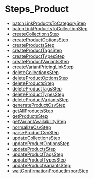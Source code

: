 
# Steps\_Product

- [batchLinkProductsToCategoryStep](../Steps_Product/functions/core_flows.Product.Steps_Product.batchLinkProductsToCategoryStep/page.mdx)
- [batchLinkProductsToCollectionStep](../Steps_Product/functions/core_flows.Product.Steps_Product.batchLinkProductsToCollectionStep/page.mdx)
- [createCollectionsStep](../Steps_Product/functions/core_flows.Product.Steps_Product.createCollectionsStep/page.mdx)
- [createProductOptionsStep](../Steps_Product/functions/core_flows.Product.Steps_Product.createProductOptionsStep/page.mdx)
- [createProductsStep](../Steps_Product/functions/core_flows.Product.Steps_Product.createProductsStep/page.mdx)
- [createProductTagsStep](../Steps_Product/functions/core_flows.Product.Steps_Product.createProductTagsStep/page.mdx)
- [createProductTypesStep](../Steps_Product/functions/core_flows.Product.Steps_Product.createProductTypesStep/page.mdx)
- [createProductVariantsStep](../Steps_Product/functions/core_flows.Product.Steps_Product.createProductVariantsStep/page.mdx)
- [createVariantPricingLinkStep](../Steps_Product/functions/core_flows.Product.Steps_Product.createVariantPricingLinkStep/page.mdx)
- [deleteCollectionsStep](../Steps_Product/functions/core_flows.Product.Steps_Product.deleteCollectionsStep/page.mdx)
- [deleteProductOptionsStep](../Steps_Product/functions/core_flows.Product.Steps_Product.deleteProductOptionsStep/page.mdx)
- [deleteProductsStep](../Steps_Product/functions/core_flows.Product.Steps_Product.deleteProductsStep/page.mdx)
- [deleteProductTagsStep](../Steps_Product/functions/core_flows.Product.Steps_Product.deleteProductTagsStep/page.mdx)
- [deleteProductTypesStep](../Steps_Product/functions/core_flows.Product.Steps_Product.deleteProductTypesStep/page.mdx)
- [deleteProductVariantsStep](../Steps_Product/functions/core_flows.Product.Steps_Product.deleteProductVariantsStep/page.mdx)
- [generateProductCsvStep](../Steps_Product/functions/core_flows.Product.Steps_Product.generateProductCsvStep/page.mdx)
- [getAllProductsStep](../Steps_Product/functions/core_flows.Product.Steps_Product.getAllProductsStep/page.mdx)
- [getProductsStep](../Steps_Product/functions/core_flows.Product.Steps_Product.getProductsStep/page.mdx)
- [getVariantAvailabilityStep](../Steps_Product/functions/core_flows.Product.Steps_Product.getVariantAvailabilityStep/page.mdx)
- [normalizeCsvStep](../Steps_Product/functions/core_flows.Product.Steps_Product.normalizeCsvStep/page.mdx)
- [parseProductCsvStep](../Steps_Product/functions/core_flows.Product.Steps_Product.parseProductCsvStep/page.mdx)
- [updateCollectionsStep](../Steps_Product/functions/core_flows.Product.Steps_Product.updateCollectionsStep/page.mdx)
- [updateProductOptionsStep](../Steps_Product/functions/core_flows.Product.Steps_Product.updateProductOptionsStep/page.mdx)
- [updateProductsStep](../Steps_Product/functions/core_flows.Product.Steps_Product.updateProductsStep/page.mdx)
- [updateProductTagsStep](../Steps_Product/functions/core_flows.Product.Steps_Product.updateProductTagsStep/page.mdx)
- [updateProductTypesStep](../Steps_Product/functions/core_flows.Product.Steps_Product.updateProductTypesStep/page.mdx)
- [updateProductVariantsStep](../Steps_Product/functions/core_flows.Product.Steps_Product.updateProductVariantsStep/page.mdx)
- [waitConfirmationProductImportStep](../Steps_Product/functions/core_flows.Product.Steps_Product.waitConfirmationProductImportStep/page.mdx)
